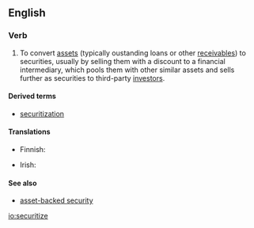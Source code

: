 ==English==

===Verb===
{{en-verb|securitizes|securitizing|securitized|securitized}}
{{wikipedia}}

# {{finance}} To convert [[asset]]s (typically oustanding loans or other [[receivable|receivables]]) to securities, usually by selling them with a discount to a financial intermediary, which pools them with other similar assets and sells further as securities to third-party [[investor]]s.

====Derived terms====
* [[securitization]]

====Translations====
{{trans-top|to convert assets to secrities}}
* Finnish: {{t-|fi|arvopaperistaa}}
{{trans-mid}}
* Irish: {{t-|ga|urrúsaigh}}
{{trans-bottom}}

====See also====
* [[asset-backed security]]

[[io:securitize]]